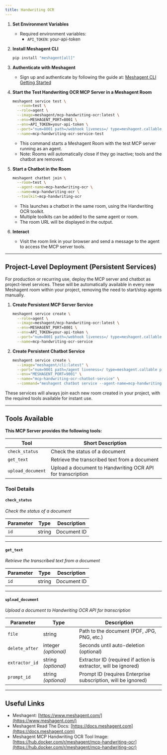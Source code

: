 ```yaml
---
title: Handwriting OCR
---
```



1. **Set Environment Variables**
   - Required environment variables:
     - `API_TOKEN`: your-api-token

2. **Install Meshagent CLI**
   ```sh
   pip install "meshagent[all]"
   ```

3. **Authenticate with Meshagent**
   - Sign up and authenticate by following the guide at: [Meshagent CLI Getting Started](https://docs.meshagent.com/cli/getting_started)

4. **Start the Test Handwriting OCR MCP Server in a Meshagent Room**
   ```sh
   meshagent service test \
     --room=test \
     --role=agent \
     --image=meshagent/mcp-handwriting-ocr:latest \
     --env=MESHAGENT_PORT=8001 \
     --env=API_TOKEN=your-api-token \
     --port="num=8001 path=/webhook liveness=/ type=meshagent.callable" \
     --name=mcp-handwriting-ocr-service-test
   ```
   - This command starts a Meshagent Room with the test MCP server running as an agent.
   - Note: Rooms will automatically close if they go inactive; tools and the chatbot are removed.

5. **Start a Chatbot in the Room**
   ```sh
   meshagent chatbot join \
     --room=test \
     --agent-name=mcp-handwriting-ocr \
     --name=mcp-handwriting-ocr \
     --toolkit=mcp-handwriting-ocr
   ```
   - This launches a chatbot in the same room, using the Handwriting OCR toolkit.
   - Multiple toolkits can be added to the same agent or room.
   - The room URL will be displayed in the output.

6. **Interact**
   - Visit the room link in your browser and send a message to the agent to access the MCP server tools.

---

## Project-Level Deployment (Persistent Services)

For production or recurring use, deploy the MCP server and chatbot as project-level services. These will be automatically available in every new Meshagent room within your project, removing the need to start/stop agents manually.

1. **Create Persistent MCP Server Service**
   ```sh
   meshagent service create \
     --role=agent \
     --image=meshagent/mcp-handwriting-ocr:latest \
     --env=MESHAGENT_PORT=8001 \
     --env=API_TOKEN=your-api-token \
     --port="num=8001 path=/webhook liveness=/ type=meshagent.callable" \
     --name=mcp-handwriting-ocr-service
   ```

2. **Create Persistent Chatbot Service**
   ```sh
   meshagent service create \
     --image="meshagent/cli:latest" \
     --port="num=9001 path=/agent liveness=/ type=meshagent.callable participant_name=mcp-handwriting-ocr-chatbot" \
     --env="MESHAGENT_PORT=9001" \
     --name="mcp-handwriting-ocr-chatbot-service" \
     --command="meshagent chatbot service --agent-name=mcp-handwriting-ocr-chatbot --toolkit=mcp-handwriting-ocr"
   ```

These services will always join each new room created in your project, with the required tools available for instant use.

---

## Tools Available

**This MCP Server provides the following tools:**

| Tool                | Short Description                                      |
|---------------------|-------------------------------------------------------|
| `check_status`      | Check the status of a document                        |
| `get_text`          | Retrieve the transcribed text from a document         |
| `upload_document`   | Upload a document to Handwriting OCR API for transcription |

### Tool Details

#### **`check_status`**
*Check the status of a document*

| Parameter | Type   | Description     |
|-----------|--------|----------------|
| `id`      | string | Document ID    |

---

#### **`get_text`**
*Retrieve the transcribed text from a document*

| Parameter | Type   | Description     |
|-----------|--------|----------------|
| `id`      | string | Document ID    |

---

#### **`upload_document`**
*Upload a document to Handwriting OCR API for transcription*

| Parameter      | Type     | Description                                                                              |
|----------------|----------|------------------------------------------------------------------------------------------|
| `file`         | string   | Path to the document (PDF, JPG, PNG, etc.)                                               |
| `delete_after` | integer *(optional)* | Seconds until auto-deletion (optional)                                  |
| `extractor_id` | string *(optional)*  | Extractor ID (required if action is extractor, will be ignored)          |
| `prompt_id`    | string *(optional)*  | Prompt ID (requires Enterprise subscription, will be ignored)            |

---

## Useful Links

- Meshagent: [https://www.meshagent.com/](https://www.meshagent.com/)
- Meshagent Read The Docs: [https://docs.meshagent.com](https://docs.meshagent.com)
- Meshagent MCP Handwriting OCR Tool Image: [https://hub.docker.com/r/meshagent/mcp-handwriting-ocr](https://hub.docker.com/r/meshagent/mcp-handwriting-ocr)